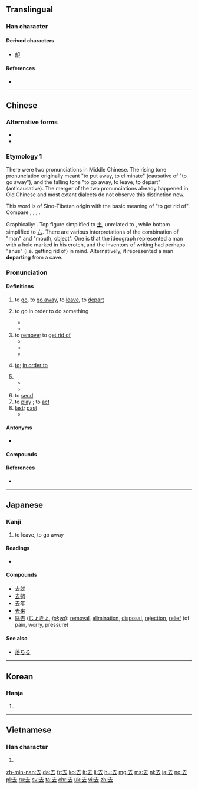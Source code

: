 ==Translingual==
{{stroke order|type=animate}}

===Han character===
{{Han char|rn=28|rad=厶|as=03|sn=5|four=4073<sub>1</sub>|canj=土戈 (GI)|ids=⿱[[土]][[厶]]}}

====Derived characters====
* [[却]]

====References====
* {{Han ref|kx=0164.100|dkj=03070|dj=0372.070|hdz=10384.080|uh=53BB|ud=21435|bh=A568|bd=42344}}

----

==Chinese==
{{zh-forms}}

===Alternative forms===
* {{zh-l|㚎}}
* {{zh-l|弆}}

===Etymology 1===
There were two pronunciations in Middle Chinese. The rising tone pronunciation originally meant "to put away, to eliminate" (causative of "to go away"), and the falling tone "to go away, to leave, to depart" (anticausative). The merger of the two pronunciations already happened in Old Chinese and most extant dialects do not observe this distinction now.

This word is of Sino-Tibetan origin with the basic meaning of "to get rid of". Compare {{etyl|bo|-}} {{m|bo|སྐྱག་པ||to spend, to lay out; dung, excrement}}, {{m|bo|རྐྱག||dirt, excrement}}, {{etyl|my|-}} {{m|my|ကျ||to fall, to become low}}, {{m|my|ချ||to put down, to bring down, to lower}}.

Graphically: {{Han compound|大|t1=man|口|t2=mouth, object|ls=ic}}. Top figure simplified to [[土]], unrelated to {{m|zh|士||scholar, gentleman|sc=Hani}}, while bottom simplified to [[厶]]. There are various interpretations of the combination of "man" and "mouth, object". One is that the ideograph represented a man with a hole marked in his crotch, and the inventors of writing had perhaps "anus" (i.e. getting rid of) in mind. Alternatively, it represented a man '''departing''' from a cave.

===Pronunciation===
{{zh-pron
|m=qù
|c=heoi3
|h=pfs=hi
|mn=khì/khù
|mn_note=khì - vernacular; khù - literary
|w=2qi,2qy
|mc=y
|oc=y
|ma=y
|cat=v,a
}}

====Definitions====
{{zh-verb}}

# to [[go]], to [[go away]], to [[leave]], to [[depart]]
#: {{zh-usex|你 去 哪兒{r}？|Where are you going?}}
# {{context|before or after a verb|lang=zh}}  to go in order to do something
#* {{zh-usex|他 到 辦公室 去 請假。|He went to the office to ask for leave.}}
#* {{zh-usex|他 去 釣魚 了，而 沒 去 打 網球。|He went fishing instead of playing tennis.}}
# to [[remove]]; to [[get rid of]]
#* {{zh-usex|去掉|to remove}}
#* {{zh-usex|脱去|to throw off}}
#* {{zh-usex|拆去|to remove, to take off}} 
# {{context|between two verbs|lang=zh}} [[to]]; [[in order to]]
# {{non-gloss definition|(used after a verb of motion to indicates movement away from the speaker)}}
#* {{zh-usex|下去|to go down ( compare {{zh-l|下來/下来|to come down}} )}}
#* {{zh-usex|送 去|to send away}}
# to [[send]]
# to [[play]] {{qualifier|a part, a character}}; to [[act]]
# [[last]]; [[past]]
#* {{zh-usex|去年|last year}}

====Antonyms====
* {{zh-l|來/来|to come, next}}

====Compounds====
{{der3
| {{zh-l|去年}}
| {{zh-l|去病}}
| {{zh-l|去處/去处|qùchù}}
| {{zh-l|去粗取精}}
| {{zh-l|去掉}}
| {{zh-l|去根}}
| {{zh-l|去寒}}
| {{zh-l|去火}}
| {{zh-l|去留}}
| {{zh-l|去路|qùlù}}
| {{zh-l|去你的|qù nǐ de}}
| {{zh-l|去年|qùnián}}
| {{zh-l|去任}}
| {{zh-l|去聲/去声}}
| {{zh-l|去世|qùshì}}
| {{zh-l|去暑}}
| {{zh-l|去偽存真/去伪存真}}
| {{zh-l|去污}}
| {{zh-l|去向}}
| {{zh-l|去雜去劣/去杂去劣}}
| {{zh-l|去職/去职}}
}}

====References====
* {{R:twedu|A00466}}

{{zh-cat|Beginning}}

----

==Japanese==

===Kanji===
{{ja-kanji|grade=3|rs=厶03}}
# to leave, to go away

====Readings====
* {{ja-readings|goon=[[こ]] (ko)|kanon=[[きょ]] (kyo)|kun=[[さる]] (saru), [[いぬ]] (inu) }}

====Compounds====
* [[去就]]
* [[去勢]]
* [[去年]]
* [[去来]]
* [[除去]] ([[じょきょ]], ''[[jokyo]]''): [[removal]], [[elimination]], [[disposal]], [[rejection]], [[relief]] (of pain, worry, pressure)

====See also====
* [[落ちる]]

----

==Korean==

===Hanja===
{{ko-hanja|hangeul=거|rv=geo|mr=kŏ}}

# {{defn|lang=ko|sort=厶03}}

----

==Vietnamese==

===Han character===
{{vi-hantu|[[khứ]], [[khử]]|rs=厶03}}

# {{defn|lang=vi|sort=厶03}}

[[zh-min-nan:去]]
[[da:去]]
[[fr:去]]
[[ko:去]]
[[lt:去]]
[[li:去]]
[[hu:去]]
[[mg:去]]
[[ms:去]]
[[nl:去]]
[[ja:去]]
[[no:去]]
[[pl:去]]
[[ru:去]]
[[sv:去]]
[[ta:去]]
[[chr:去]]
[[uk:去]]
[[vi:去]]
[[zh:去]]
